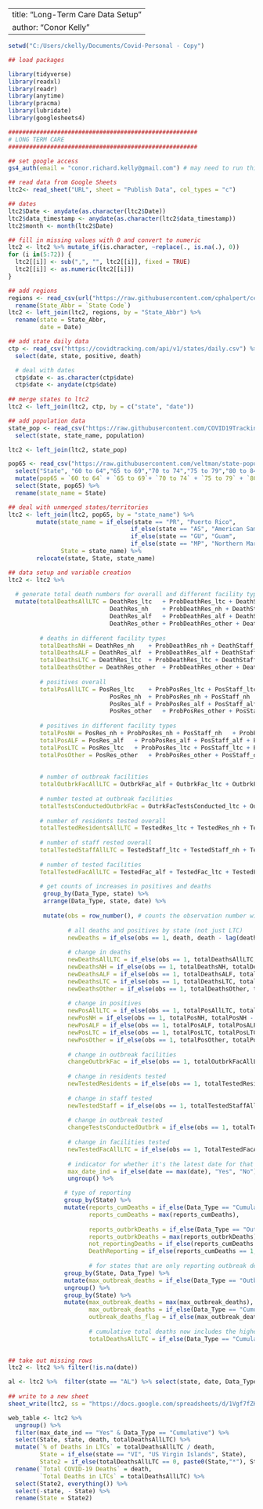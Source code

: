 
---
title: "Long-Term Care Data Setup"
author: "Conor Kelly"
---

```{r setup, include=FALSE}

setwd("C:/Users/ckelly/Documents/Covid-Personal - Copy")

## load packages

library(tidyverse)
library(readxl)
library(readr)
library(anytime)
library(pracma)
library(lubridate)
library(googlesheets4)

######################################################
# LONG TERM CARE
######################################################

## set google access
gs4_auth(email = "conor.richard.kelly@gmail.com") # may need to run this directly from the console, not sure why

## read data from Google Sheets
ltc2<- read_sheet("URL", sheet = "Publish Data", col_types = "c")

## dates
ltc2$Date <- anydate(as.character(ltc2$Date))
ltc2$data_timestamp <- anydate(as.character(ltc2$data_timestamp))
ltc2$month <- month(ltc2$Date)

## fill in missing values with 0 and convert to numeric
ltc2 <- ltc2 %>% mutate_if(is.character, ~replace(., is.na(.), 0))
for (i in(5:72)) {
  ltc2[[i]] <- sub(",", "", ltc2[[i]], fixed = TRUE)
  ltc2[[i]] <- as.numeric(ltc2[[i]])
}

## add regions
regions <- read_csv(url("https://raw.githubusercontent.com/cphalpert/census-regions/master/us%20census%20bureau%20regions%20and%20divisions.csv")) %>%
  rename(State_Abbr = `State Code`)
ltc2 <- left_join(ltc2, regions, by = "State_Abbr") %>%
  rename(state = State_Abbr,
         date = Date)

## add state daily data
ctp <- read_csv("https://covidtracking.com/api/v1/states/daily.csv") %>%
  select(date, state, positive, death)

  # deal with dates
  ctp$date <- as.character(ctp$date)
  ctp$date <- anydate(ctp$date)
  
## merge states to ltc2
ltc2 <- left_join(ltc2, ctp, by = c("state", "date"))

## add population data
state_pop <- read_csv("https://raw.githubusercontent.com/COVID19Tracking/associated-data/master/us_census_data/us_census_2018_population_estimates_states.csv") %>%
  select(state, state_name, population)

ltc2 <- left_join(ltc2, state_pop)

pop65 <- read_csv("https://raw.githubusercontent.com/veltman/state-population-by-age/master/2010.csv") %>%
  select("State", "60 to 64","65 to 69","70 to 74","75 to 79","80 to 84","85+") %>%
  mutate(pop65 = `60 to 64` + `65 to 69`+ `70 to 74` + `75 to 79` + `80 to 84` + `85+`) %>%
  select(State, pop65) %>%
  rename(state_name = State)

## deal with unmerged states/territories
ltc2 <- left_join(ltc2, pop65, by = "state_name") %>%
        mutate(state_name = if_else(state == "PR", "Puerto Rico",
                                   if_else(state == "AS", "American Samoa",
                                   if_else(state == "GU", "Guam",
                                   if_else(state == "MP", "Northern Mariana Islands", state_name)))),
               State = state_name) %>%
        relocate(state, State, state_name)

## data setup and variable creation
ltc2 <- ltc2 %>% 
  
  # generate total death numbers for overall and different facility types
  mutate(totalDeathsAllLTC = DeathRes_ltc	+ ProbDeathRes_ltc + DeathStaff_ltc	+ ProbDeathStaff_ltc + DeathResStaff_ltc	+ ProbDeathResStaff_ltc +
                             DeathRes_nh	+ ProbDeathRes_nh + DeathStaff_nh	+ ProbDeathStaff_nh + DeathResStaff_nh	+ ProbDeathResStaff_nh +
                             DeathRes_alf	+ ProbDeathRes_alf + DeathStaff_alf	+ ProbDeathStaff_alf + DeathResStaff_alf	+ ProbDeathResStaff_alf +
                             DeathRes_other	+ ProbDeathRes_other + DeathStaff_other	+ ProbDeathStaff_other + DeathResStaff_other	+ ProbDeathResStaff_other,
         
         # deaths in different facility types
         totalDeathsNH = DeathRes_nh	+ ProbDeathRes_nh + DeathStaff_nh	+ ProbDeathStaff_nh + DeathResStaff_nh	+ ProbDeathResStaff_nh,
         totalDeathsALF = DeathRes_alf	+ ProbDeathRes_alf + DeathStaff_alf	+ ProbDeathStaff_alf + DeathResStaff_alf	+ ProbDeathResStaff_alf,
         totalDeathsLTC = DeathRes_ltc	+ ProbDeathRes_ltc + DeathStaff_ltc	+ ProbDeathStaff_ltc + DeathResStaff_ltc	+ ProbDeathResStaff_ltc,
         totalDeathsOther = DeathRes_other	+ ProbDeathRes_other + DeathStaff_other	+ ProbDeathStaff_other + DeathResStaff_other	+ ProbDeathResStaff_other,
 
         # positives overall
         totalPosAllLTC = PosRes_ltc	+ ProbPosRes_ltc + PosStaff_ltc	+ ProbPosStaff_ltc + PosResStaff_ltc	+ ProbPosResStaff_ltc +
                             PosRes_nh	+ ProbPosRes_nh + PosStaff_nh	+ ProbPosStaff_nh + PosResStaff_nh	+ ProbPosResStaff_nh +
                             PosRes_alf	+ ProbPosRes_alf + PosStaff_alf	+ ProbPosStaff_alf + PosResStaff_alf	+ ProbPosResStaff_alf +
                             PosRes_other	+ ProbPosRes_other + PosStaff_other	+ ProbPosStaff_other + PosResStaff_other + ProbPosResStaff_other,
         
         # positives in different facility types
         totalPosNH = PosRes_nh	+ ProbPosRes_nh + PosStaff_nh	+ ProbPosStaff_nh + PosResStaff_nh	+ ProbPosResStaff_nh,
         totalPosALF = PosRes_alf	+ ProbPosRes_alf + PosStaff_alf	+ ProbPosStaff_alf + PosResStaff_alf	+ ProbPosResStaff_alf,
         totalPosLTC = PosRes_ltc	+ ProbPosRes_ltc + PosStaff_ltc	+ ProbPosStaff_ltc + PosResStaff_ltc	+ ProbPosResStaff_ltc,
         totalPosOther = PosRes_other	+ ProbPosRes_other + PosStaff_other	+ ProbPosStaff_other + PosResStaff_other	+ ProbPosResStaff_other,
         
         
         # number of outbreak facilities
         totalOutbrkFacAllLTC = OutbrkFac_alf + OutbrkFac_ltc + OutbrkFac_nh + OutbrkFac_other,
         
         # number tested at outbreak facilities
         totalTestsConductedOutbrkFac = OutrkFacTestsConducted_ltc + OutrkFacTestsConducted_alf + OutrkFacTestsConducted_nh + OutrkFacTestsConducted_other,
         
         # number of residents tested overall
         totalTestedResidentsAllLTC = TestedRes_ltc + TestedRes_nh + TestedRes_alf + TestedRes_other,
         
         # number of staff rested overall
         totalTestedStaffAllLTC = TestedStaff_ltc + TestedStaff_nh + TestedStaff_alf + TestedStaff_other,
         
         # number of tested facilities
         TotalTestedFacAllLTC = TestedFac_alf + TestedFac_ltc + TestedFac_nh + TestedFac_other) %>%
         
         # get counts of increases in positives and deaths
          group_by(Data_Type, state) %>%
          arrange(Data_Type, state, date) %>%
  
          mutate(obs = row_number(), # counts the observation number within each group, can't lag the first observation
                 
                 # all deaths and positives by state (not just LTC)
                 newDeaths = if_else(obs == 1, death, death - lag(death)),
                 
                 # change in deaths
                 newDeathsAllLTC = if_else(obs == 1, totalDeathsAllLTC, totalDeathsAllLTC - lag(totalDeathsAllLTC)),
                 newDeathsNH = if_else(obs == 1, totalDeathsNH, totalDeathsNH - lag(totalDeathsNH)),
                 newDeathsALF = if_else(obs == 1, totalDeathsALF, totalDeathsALF - lag(totalDeathsALF)),
                 newDeathsLTC = if_else(obs == 1, totalDeathsLTC, totalDeathsLTC - lag(totalDeathsLTC)),
                 newDeathsOther = if_else(obs == 1, totalDeathsOther, totalDeathsOther - lag(totalDeathsOther)),
                 
                 # change in positives                          
                 newPosAllLTC = if_else(obs == 1, totalPosAllLTC, totalPosAllLTC - lag(totalPosAllLTC)),
                 newPosNH = if_else(obs == 1, totalPosNH, totalPosNH - lag(totalPosNH)),
                 newPosALF = if_else(obs == 1, totalPosALF, totalPosALF - lag(totalPosALF)),
                 newPosLTC = if_else(obs == 1, totalPosLTC, totalPosLTC - lag(totalPosLTC)),
                 newPosOther = if_else(obs == 1, totalPosOther, totalPosOther - lag(totalPosOther)),
                 
                 # change in outbreak facilities
                 changeOutbrkFac = if_else(obs == 1, totalOutbrkFacAllLTC, totalOutbrkFacAllLTC - lag(totalOutbrkFacAllLTC)),
                 
                 # change in residents tested
                 newTestedResidents = if_else(obs == 1, totalTestedResidentsAllLTC, totalTestedResidentsAllLTC - lag(totalTestedResidentsAllLTC)),
                 
                 # change in staff tested
                 newTestedStaff = if_else(obs == 1, totalTestedStaffAllLTC, totalTestedStaffAllLTC - lag(totalTestedStaffAllLTC)),
                 
                 # change in outbreak tested
                 changeTestsConductedOutbrk = if_else(obs == 1, totalTestsConductedOutbrkFac, totalTestsConductedOutbrkFac - lag(totalTestsConductedOutbrkFac)),
                 
                 # change in facilities tested
                 newTestedFacAllLTC = if_else(obs == 1, TotalTestedFacAllLTC, TotalTestedFacAllLTC - lag(TotalTestedFacAllLTC)),
                 
                 # indicator for whether it's the latest date for that state
                 max_date_ind = if_else(date == max(date), "Yes", "No")) %>%
                 ungroup() %>%  

                # type of reporting
                group_by(State) %>%
                mutate(reports_cumDeaths = if_else(Data_Type == "Cumulative" & totalDeathsAllLTC >= 1, 1,0),
                       reports_cumDeaths = max(reports_cumDeaths),
                       
                       reports_outbrkDeaths = if_else(Data_Type == "Outbreak" & totalDeathsAllLTC >= 1 & reports_cumDeaths != 1, 1,0),
                       reports_outbrkDeaths = max(reports_outbrkDeaths),
                       not_reportingDeaths = if_else(reports_cumDeaths != 1 & reports_outbrkDeaths != 1, 1, 0),
                       DeathReporting = if_else(reports_cumDeaths == 1, "Cumulative", if_else(reports_outbrkDeaths == 1, "Outbreak", "Not Reporting Deaths"))) %>%
                       
                       # for states that are only reporting outbreak deaths
                group_by(State, Data_Type) %>%
                mutate(max_outbreak_deaths = if_else(Data_Type == "Outbreak", max(totalDeathsAllLTC), 0)) %>%
                ungroup() %>%
                group_by(State) %>%
                mutate(max_outbreak_deaths = max(max_outbreak_deaths),
                       max_outbreak_deaths = if_else(Data_Type == "Cumulative" & totalDeathsAllLTC >= 1, 0, max_outbreak_deaths),
                       outbreak_deaths_flag = if_else(max_outbreak_deaths == totalDeathsAllLTC, 1, 0),
                       
                       # cumulative total deaths now includes the highest number of outbreak deaths listed if necessary (will need caveat)
                       totalDeathsAllLTC = if_else(Data_Type == "Cumulative", totalDeathsAllLTC + max_outbreak_deaths, totalDeathsAllLTC))
                       

## take out missing rows
ltc2 <- ltc2 %>% filter(!is.na(date))

al <- ltc2 %>%  filter(state == "AL") %>% select(state, date, Data_Type, totalDeathsAllLTC, max_outbreak_deaths, totalDeathsLTC, everything())
                        
## write to a new sheet
sheet_write(ltc2, ss = "https://docs.google.com/spreadsheets/d/1Vgf7fZKPIdgSYFbTv-CoXknfEsGaPSjteqP2b1b9cW8/edit#gid=0", sheet = "LTC2")

web_table <- ltc2 %>%
  ungroup() %>%
  filter(max_date_ind == "Yes" & Data_Type == "Cumulative") %>%
  select(State, state, death, totalDeathsAllLTC) %>%
  mutate(`% of Deaths in LTCs` = totalDeathsAllLTC / death,
         State = if_else(state == "VI", "US Virgin Islands", State),
         State2 = if_else(totalDeathsAllLTC == 0, paste0(State,"*"), State)) %>%
  rename(`Total COVID-19 Deaths` = death,
         `Total Deaths in LTCs` = totalDeathsAllLTC) %>%
  select(State2, everything()) %>%
  select(-state, - State) %>%
  rename(State = State2)


```
